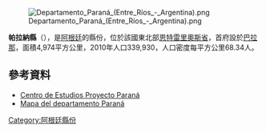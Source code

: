 [[Image:Departamento_Paraná_(Entre_Ríos_-_Argentina).png|right]]

'''帕拉納縣'''（{{lang-es|Departamento Paraná}}），是[[阿根廷|阿根廷]]的縣份，位於該國東北部[[恩特雷里奧斯省|恩特雷里奧斯省]]，首府設於[[巴拉那|巴拉那]]，面積4,974平方公里，2010年人口339,930，人口密度每平方公里68.34人。

{{Coord|31|43|59|S|60|31|48|W|display=title}}

==參考資料==
* [https://web.archive.org/web/20140516201055/http://proyectoparana.com.ar/ Centro de Estudios Proyecto Paraná]
* [http://www.entrerios.gov.ar/vialidad/JPGZonales/ZonalIIICerrito.jpg Mapa del departamento Paraná]{{dead link|date=2017年12月 |bot=InternetArchiveBot |fix-attempted=yes }}

{{Argentina-geo-stub}}
[[Category:阿根廷縣份|Category:阿根廷縣份]]
